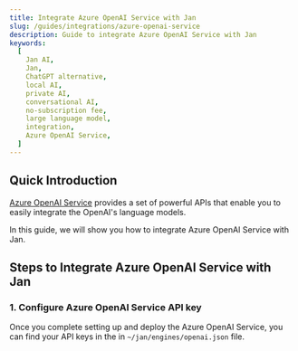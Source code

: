 ```yaml
---
title: Integrate Azure OpenAI Service with Jan
slug: /guides/integrations/azure-openai-service
description: Guide to integrate Azure OpenAI Service with Jan
keywords:
  [
    Jan AI,
    Jan,
    ChatGPT alternative,
    local AI,
    private AI,
    conversational AI,
    no-subscription fee,
    large language model,
    integration,
    Azure OpenAI Service,
  ]
---
```


## Quick Introduction

[Azure OpenAI Service](https://learn.microsoft.com/en-us/azure/ai-services/openai/overview?source=docs) provides a set of powerful APIs that enable you to easily integrate the OpenAI's language models.

In this guide, we will show you how to integrate Azure OpenAI Service with Jan.

## Steps to Integrate Azure OpenAI Service with Jan

### 1. Configure Azure OpenAI Service API key

Once you complete setting up and deploy the Azure OpenAI Service, you can find your API keys in the in `~/jan/engines/openai.json` file.
